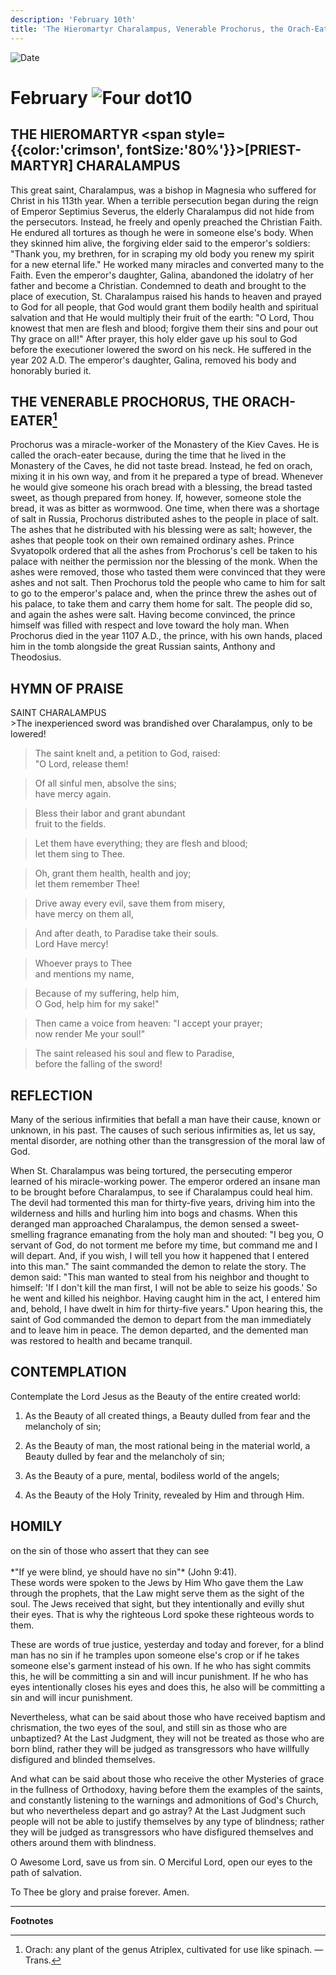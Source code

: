 ```yaml
---
description: 'February 10th'
title: 'The Hieromartyr Charalampus, Venerable Prochorus, the Orach-Eater'
---
```


<RunningHead />
<Image src="/title-imprint.png" height={68} width={50} alt="Date" className="title-imprint"/>

# <div id="date">February <Image className="four-dot" src="/four-dot.png" height={15} width={15} alt="Four dot" />10</div>

## THE HIEROMARTYR <span style={{color:'crimson', fontSize:'80%'}}>[PRIEST-MARTYR]</span> CHARALAMPUS

This great saint, Charalampus, was a bishop in Magnesia who suffered for Christ in his 113th year. When a terrible persecution began during the reign of Emperor Septimius Severus, the elderly Charalampus did not hide from the persecutors. Instead, he freely and openly preached the Christian Faith. He endured all tortures as though he were in someone else's body. When they skinned him alive, the forgiving elder said to the emperor's soldiers: "Thank you, my brethren, for in scraping my old body you renew my spirit for a new eternal life." He worked many miracles and converted many to the Faith. Even the emperor's daughter, Galina, abandoned the idolatry of her father and become a Christian. Condemned to death and brought to the place of execution, St. Charalampus raised his hands to heaven and prayed to God for all people, that God would grant them bodily health and spiritual salvation and that He would multiply their fruit of the earth: "O Lord, Thou knowest that men are flesh and blood; forgive them their sins and pour out Thy grace on all!" After prayer, this holy elder gave up his soul to God before the executioner lowered the sword on his neck. He suffered in the year 202 A.D. The emperor's daughter, Galina, removed his body and honorably buried it.

## THE VENERABLE PROCHORUS, THE ORACH-EATER[^1]

Prochorus was a miracle-worker of the Monastery of the Kiev Caves. He is called the orach-eater because, during the time that he lived in the Monastery of the Caves, he did not taste bread. Instead, he fed on orach, mixing it in his own way, and from it he prepared a type of bread. Whenever he would give someone his orach bread with a blessing, the bread tasted sweet, as though prepared from honey. If, however, someone stole the bread, it was as bitter as wormwood. One time, when there was a shortage of salt in Russia, Prochorus distributed ashes to the people in place of salt. The ashes that he distributed with his blessing were as salt; however, the ashes that people took on their own remained ordinary ashes. Prince Svyatopolk ordered that all the ashes from Prochorus's cell be taken to his palace with neither the permission nor the blessing of the monk. When the ashes were removed, those who tasted them were convinced that they were ashes and not salt. Then Prochorus told the people who came to him for salt to go to the emperor's palace and, when the prince threw the ashes out of his palace, to take them and carry them home for salt. The people did so, and again the ashes were salt. Having become convinced, the prince himself was filled with respect and love toward the holy man. When Prochorus died in the year 1107 A.D., the prince, with his own hands, placed him in the tomb alongside the great Russian saints, Anthony and Theodosius.


## HYMN OF PRAISE
<div style={{textAlign:'center', color:'crimson', fontWeight:'bold'}}>
SAINT CHARALAMPUS
</div>
>The inexperienced sword was brandished over Charalampus,  
only to be lowered!  

>The saint knelt and, a petition to God, raised:  
"O Lord, release them!  

>Of all sinful men, absolve the sins;  
have mercy again.  

>Bless their labor and grant abundant  
fruit to the fields.  

>Let them have everything; they are flesh and blood;  
let them sing to Thee.  

>Oh, grant them health, health and joy;  
let them remember Thee!  

>Drive away every evil, save them from misery,  
have mercy on them all,  

>And after death, to Paradise take their souls.  
Lord Have mercy!  

>Whoever prays to Thee  
and mentions my name,  

>Because of my suffering, help him,  
O God, help him for my sake!"  

>Then came a voice from heaven: "I accept your prayer;  
now render Me your soul!"  

>The saint released his soul and flew to Paradise,  
before the falling of the sword!  


## REFLECTION

Many of the serious infirmities that befall a man have their cause, known or unknown, in his past. The causes of such serious infirmities as, let us say, mental disorder, are nothing other than the transgression of the moral law of God.

When St. Charalampus was being tortured, the persecuting emperor learned of his miracle-working power. The emperor ordered an insane man to be brought before Charalampus, to see if Charalampus could heal him. The devil had tormented this man for thirty-five years, driving him into the wilderness and hills and hurling him into bogs and chasms. When this deranged man approached Charalampus, the demon sensed a sweet-smelling fragrance emanating from the holy man and shouted: "I beg you, O servant of God, do not torment me before my time, but command me and I will depart. And, if you wish, I will tell you how it happened that I entered into this man." The saint commanded the demon to relate the story. The demon said: "This man wanted to steal from his neighbor and thought to himself: 'If I don't kill the man first, I will not be able to seize his goods.' So he went and killed his neighbor. Having caught him in the act, I entered him and, behold, I have dwelt in him for thirty-five years." Upon hearing this, the saint of God commanded the demon to depart from the man immediately and to leave him in peace. The demon departed, and the demented man was restored to health and became tranquil.


## CONTEMPLATION

Contemplate the Lord Jesus as the Beauty of the entire created world:

1. As the Beauty of all created things, a Beauty dulled from fear and the melancholy of sin;

2. As the Beauty of man, the most rational being in the material world, a Beauty dulled by fear and the melancholy of sin;

3. As the Beauty of a pure, mental, bodiless world of the angels;

4. As the Beauty of the Holy Trinity, revealed by Him and through Him.


## HOMILY
<div style={{textAlign:'center', color:'crimson', fontWeight:'bold'}}>
on the sin of those who assert that they can see
</div><br /><div style={{textAlign:'right'}}>
*"If ye were blind, ye should have no sin"* (John 9:41).
</div>
These words were spoken to the Jews by Him Who gave them the Law through the prophets, that the Law might serve them as the sight of the soul. The Jews received that sight, but they intentionally and evilly shut their eyes. That is why the righteous Lord spoke these righteous words to them.

These are words of true justice, yesterday and today and forever, for a blind man has no sin if he tramples upon someone else's crop or if he takes someone else's garment instead of his own. If he who has sight commits this, he will be committing a sin and will incur punishment. If he who has eyes intentionally closes his eyes and does this, he also will be committing a sin and will incur punishment.

Nevertheless, what can be said about those who have received baptism and chrismation, the two eyes of the soul, and still sin as those who are unbaptized? At the Last Judgment, they will not be treated as those who are born blind, rather they will be judged as transgressors who have willfully disfigured and blinded themselves.

And what can be said about those who receive the other Mysteries of grace in the fullness of Orthodoxy, having before them the examples of the saints, and constantly listening to the warnings and admonitions of God's Church, but who nevertheless depart and go astray? At the Last Judgment such people will not be able to justify themselves by any type of blindness; rather they will be judged as transgressors who have disfigured themselves and others around them with blindness.

O Awesome Lord, save us from sin. O Merciful Lord, open our eyes to the path of salvation.

To Thee be glory and praise forever. Amen.

---

**Footnotes**
[^1]: Orach: any plant of the genus Atriplex, cultivated for use like spinach. —Trans.